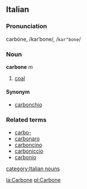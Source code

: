 ==Italian==
===Pronunciation===
carbóne, /karˈbone/, /<tt>kar"bone</tt>/
===Noun===
'''carbone''' ''m''

# [[coal]]

====Synonym====
*[[carbonchio]]

===Related terms===
*[[carbo-]]
*[[carbonaro]]
*[[carboncino]]
*[[carboniccio]]
*[[carbonio]]
[[category:Italian nouns]]

[[la:Carbone]]
[[pl:Carbone]]